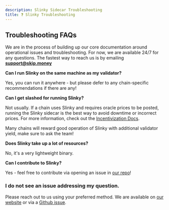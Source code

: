 ```yaml
---
description: Slinky Sidecar Troubleshooting
title: ❓ Slinky Troubleshooting
---
```


## Troubleshooting FAQs

We are in the process of building up our core documentation around operational issues and troubleshooting. For now, we are available 24/7 for any questions.
The fastest way to reach us is by emailing <b>support@skip.money</b>

<b>Can I run Slinky on the same machine as my validator?</b>

Yes, you can run it anywhere - but please defer to any chain-specific recommendations if there are any!

<b>Can I get slashed for running Slinky?</b>

Not usually. If a chain uses Slinky and requires oracle prices to be posted, running the Slinky sidecar is the best way to avoid downtime or incorrect prices.
For more information, check out the [Incentivization Docs](/slashing).

Many chains will reward good operation of Slinky with additional validator yield, make sure to ask the team!

<b>Does Slinky take up a lot of resources?</b>

No, it's a very lightweight binary.

<b>Can I contribute to Slinky?</b>

Yes - feel free to contribute via opening an issue in [our repo](https://github.com/skip-mev/slinky)!

### I do not see an issue addressing my question.

Please reach out to us using your preferred method. We are available on [our website](https://skip.money/contact) or via a [Github issue](https://github.com/skip-mev/slinky/issues/new).
